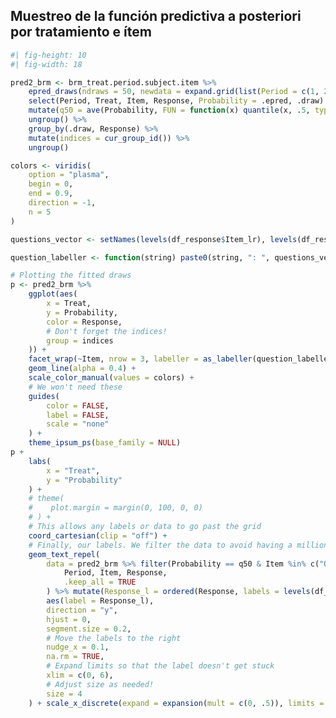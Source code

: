 ## Muestreo de la función predictiva a posteriori por tratamiento e ítem  {visibility="uncounted" data-hide-slide-number="true"}

```r
#| fig-height: 10
#| fig-width: 18

pred2_brm <- brm_treat.period.subject.item %>%
    epred_draws(ndraws = 50, newdata = expand.grid(list(Period = c(1, 2), Treat = levels(df_response$Treat), Item = levels(df_response$Item))), re_formula = ~ (1 + Treat | Item), by = c("Treat", "Item"), category = "Response") %>%
    select(Period, Treat, Item, Response, Probability = .epred, .draw) %>%
    mutate(q50 = ave(Probability, FUN = function(x) quantile(x, .5, type = 3, na.rm = TRUE))) %>%
    ungroup() %>%
    group_by(.draw, Response) %>%
    mutate(indices = cur_group_id()) %>%
    ungroup()

colors <- viridis(
    option = "plasma",
    begin = 0,
    end = 0.9,
    direction = -1,
    n = 5
)

questions_vector <- setNames(levels(df_response$Item_lr), levels(df_response$Item))

question_labeller <- function(string) paste0(string, ": ", questions_vector[string])

# Plotting the fitted draws
p <- pred2_brm %>%
    ggplot(aes(
        x = Treat,
        y = Probability,
        color = Response,
        # Don't forget the indices!
        group = indices
    )) +
    facet_wrap(~Item, nrow = 3, labeller = as_labeller(question_labeller)) +
    geom_line(alpha = 0.4) +
    scale_color_manual(values = colors) +
    # We won't need these
    guides(
        color = FALSE,
        label = FALSE,
        scale = "none"
    ) +
    theme_ipsum_ps(base_family = NULL)
p +
    labs(
        x = "Treat",
        y = "Probability"
    ) +
    # theme(
    #    plot.margin = margin(0, 100, 0, 0)
    # ) +
    # This allows any labels or data to go past the grid
    coord_cartesian(clip = "off") +
    # Finally, our labels. We filter the data to avoid having a million of them
    geom_text_repel(
        data = pred2_brm %>% filter(Probability == q50 & Item %in% c("Q05", "Q11", "Q17") & Period == 2, Treat == "B") %>% distinct(Treat,
            Period, Item, Response,
            .keep_all = TRUE
        ) %>% mutate(Response_l = ordered(Response, labels = levels(df_response$Response_l))),
        aes(label = Response_l),
        direction = "y",
        hjust = 0,
        segment.size = 0.2,
        # Move the labels to the right
        nudge_x = 0.1,
        na.rm = TRUE,
        # Expand limits so that the label doesn't get stuck
        xlim = c(0, 6),
        # Adjust size as needed!
        size = 4
    ) + scale_x_discrete(expand = expansion(mult = c(0, .5)), limits = c("A", "B")) + theme(panel.spacing.x = unit(-5, "lines"), axis.title.x = element_text(size = 15), axis.title.y = element_text(size = 15), strip.text = element_text(size = 12))

```
